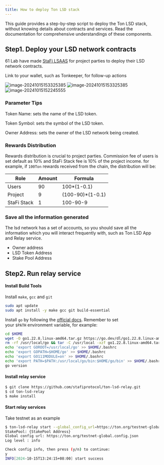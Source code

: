 ```yaml
---
title: How to deploy Ton LSD stack
---
```


This guide provides a step-by-step script to deploy the Ton LSD stack, without knowing details about contracts and services. Read the documentation for comprehensive understandings of these components.


## Step1. Deploy your LSD network contracts

61 Lab have made [StaFi LSAAS](https://stack-app.stafi.io/) for project parties to deploy their LSD network contracts.

Link to your wallet, such as Tonkeeper, for follow-up actions

![image-20241015153325385](./assets/image-20241015152245555.png)
![image-20241015153325385](./assets/image-20241015153325385.png)
![image-20241015152245555](./assets/screenshot-20241015-162919.png)

### Parameter Tips

Token Name: sets the name of the LSD token.

Token Symbol: sets the symbol of the LSD token.

Owner Address: sets the owner of the LSD network being created.

### Rewards Distribution

Rewards distribution is crucial to project parties. Commission fee of users is set default as 10% and StaFi Stack fee is 10% of the project income. for example, if `100Ton` rewards received from the chain, the distribution will be:

| Role | Amount | Formula |
|---------------|--------|-------|
|  Users        |  90 | 100*(1-0.1)  |
|  Project      |  9  | (100-90)*(1-0.1)  |
|  StaFi Stack  |  1  | 100-90-9  |

### Save all the information generated

The lsd network has a set of accounts, so you should save all the information which you will interact frequently with, such as Ton LSD App and Relay service.

- Owner address
- LSD Token Address
- Stake Pool Address

## Step2. Run relay service

#### Install Build Tools

Install `make`, `gcc` and `git`

```bash
sudo apt update
sudo apt install -y make gcc git build-essential
```

Install `go` by following the [official docs](https://golang.org/doc/install). Remember to set your `$PATH` environment variable, for example:

```bash
cd $HOME
wget -O go1.22.8.linux-amd64.tar.gz https://go.dev/dl/go1.22.8.linux-amd64.tar.gz
rm -rf /usr/local/go && tar -C /usr/local -xzf go1.22.8.linux-amd64.tar.gz && rm go1.22.8.linux-amd64.tar.gz
echo 'export GOROOT=/usr/local/go' >> $HOME/.bashrc
echo 'export GOPATH=$HOME/go' >> $HOME/.bashrc
echo 'export GO111MODULE=on' >> $HOME/.bashrc
echo 'export PATH=$PATH:/usr/local/go/bin:$HOME/go/bin' >> $HOME/.bashrc && . $HOME/.bashrc
go version
```

#### Install relay service

```bash
$ git clone https://github.com/stafiprotocol/ton-lsd-relay.git
$ cd ton-lsd-relay
$ make install
```

#### Start relay services

Take testnet as an example

```bash
$ ton-lsd-relay start --global_config_url=https://ton.org/testnet-global.config.json --stake_pool={StakePool Address}
StakePool: {StakePool Address}
Global config url: https://ton.org/testnet-global.config.json
Log level : info

Check config info, then press (y/n) to continue:
y
INFO[2024-10-15T13:24:15+08:00] start success
```

